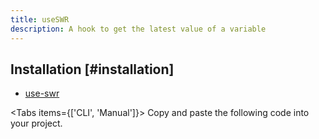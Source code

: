 ```yaml
---
title: useSWR
description: A hook to get the latest value of a variable
---
```


## Installation [#installation]

- [use-swr](https://github.com/vercel/swr)

<Tabs items={['CLI', 'Manual']}>
  <Tab>
    <InstallCLI value='use-swr' />
  </Tab>
  <Tab>
    Copy and paste the following code into your project.
    <PackageInstall value='npm install swr' />
  </Tab>
</Tabs>

